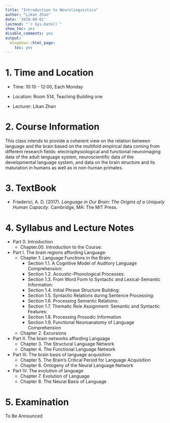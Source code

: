 ```yaml
---
title: "Introduction to Neurolinguistics"
author: "Likan Zhan"
date: '2019-09-01'
lastmod: "`r Sys.Date()`"
show_toc: yes
disable_comments: yes
output:
  blogdown::html_page:
    toc: yes
---
```


# 1. Time and Location

- Time: 10:10 - 12:00, Each Monday

- Location: Room 514, Teaching Building one

- Lecturer: Likan Zhan

# 2. Course Information

This class intends to provide a coherent view on the relation between language and the brain based on the multifold empirical data coming from different research fields: electrophysiological and functional neuroimaging data of the adult language system, neuroscientific data of the developmental language system, and data on the brain structure and its maturation in humans as well as in non-human primates.

# 3. TextBook

- Friederici, A. D. (2017). *Language in Our Brain: The Origins of a Uniquely Human Capacity*. Cambridge, MA: The MIT Press.

<!---
- Ahlsen, E. (2006). *Introduction to Neurolinguistics*. Amsterdam, The Netherlands: John Benjamins Publishing.
- Ingram, J. C. L. (2007). *Neurolinguistics: An Introduction to Spoken Language Processing and its Disorders*. Cambridge, UK: Cambridge University Press.
- Kemmerer, D. (2014). *Cognitive Neuroscience of Language*. New York, NY: Psychology Press.
- Schnelle, H. (2010). *Language in the Brain*. Cambridge, UK: Cambridge University Press.
--->

# 4. Syllabus and Lecture Notes

- Part 0. Introduction
  - Chapter.00. Introduction to the Course: [<i class="far fa-file-pdf">\faFilePdf[regular]</i>](https://likan.oss-cn-beijing.aliyuncs.com/NeuroLing/CH_00.pdf)

- Part I. The brain regions affording Language: [<i class="far fa-file-pdf">\faFilePdf[regular]</i>](https://likan.oss-cn-beijing.aliyuncs.com/NeuroLing/CH_01_0_0.pdf)
  - Chapter 1. Language Functions in the Brain: [<i class="far fa-file-pdf">\faFilePdf[regular]</i>](https://likan.oss-cn-beijing.aliyuncs.com/NeuroLing/CH_01_0_1.pdf)
    - Section 1.1. A Cognitive Model of Auditory Language Comprehension: [<i class="far fa-file-pdf">\faFilePdf[regular]</i>](https://likan.oss-cn-beijing.aliyuncs.com/NeuroLing/CH_01_1.pdf)
    - Section 1.2. Acoustic-Phonological Processes: [<i class="far fa-file-pdf">\faFilePdf[regular]</i>](https://likan.oss-cn-beijing.aliyuncs.com/NeuroLing/CH_01_2.pdf)
    - Section 1.3. From Word Form to Syntactic and Lexical-Semantic Information: [<i class="far fa-file-pdf">\faFilePdf[regular]</i>](https://likan.oss-cn-beijing.aliyuncs.com/NeuroLing/CH_01_3.pdf)
    - Section 1.4. Initial Phrase Structure Building: [<i class="far fa-file-pdf">\faFilePdf[regular]</i>](https://likan.oss-cn-beijing.aliyuncs.com/NeuroLing/CH_01_4.pdf)
    - Section 1.5. Syntactic Relations during Sentence Processing: [<i class="far fa-file-pdf">\faFilePdf[regular]</i>](https://likan.oss-cn-beijing.aliyuncs.com/NeuroLing/CH_01_5.pdf)
    - Section 1.6. Processing Semantic Relations: [<i class="far fa-file-pdf">\faFilePdf[regular]</i>](https://likan.oss-cn-beijing.aliyuncs.com/NeuroLing/CH_01_6.pdf)
    - Section 1.7. Thematic Role Assignment: Semantic and Syntactic Features: [<i class="far fa-file-pdf">\faFilePdf[regular]</i>](https://likan.oss-cn-beijing.aliyuncs.com/NeuroLing/CH_01_7.pdf)
    - Section 1.8. Processing Prosodic Information
    - Section 1.9. Functional Neuroanatomy of Language Comprehension

  - Chapter 2. Excursions

- Part II. The brain networks affording Language
  - Chapter 3. The Structural Language Network
  - Chapter 4. The Functional Language Network

- Part III. The brain basis of language acquisition
  - Chapter 5. The Brain’s Critical Period for Language Acquisition
  - Chapter 6. Ontogeny of the Neural Language Network

- Part IV. The evolution of language
  - Chapter 7. Evolution of Language
  - Chapter 8. The Neural Basis of Language

# 5. Examination

To Be Announced

<!---
- Your will write a reading report of an academic article.
- The article you read should
  - be written in English;
  - be an appropriate article for the course, i.e., relating to neurolinguistics;
  - be published in the last five years, i.e., 2015 - 2019;
  - be an original research article, not a review article;
- The report you submitted should
  - be written in Chinese;
  - be about 3000 words in length (Chinese Charaters);
  - consist of two main parts:
    - background, methods, and main findings of the article ( about 1500 - 2000 words);
    - future directions of this topic (1000 - 1500 words).
- Your should send your report to my email address before **January 11, 2020, 23:59**.
--->